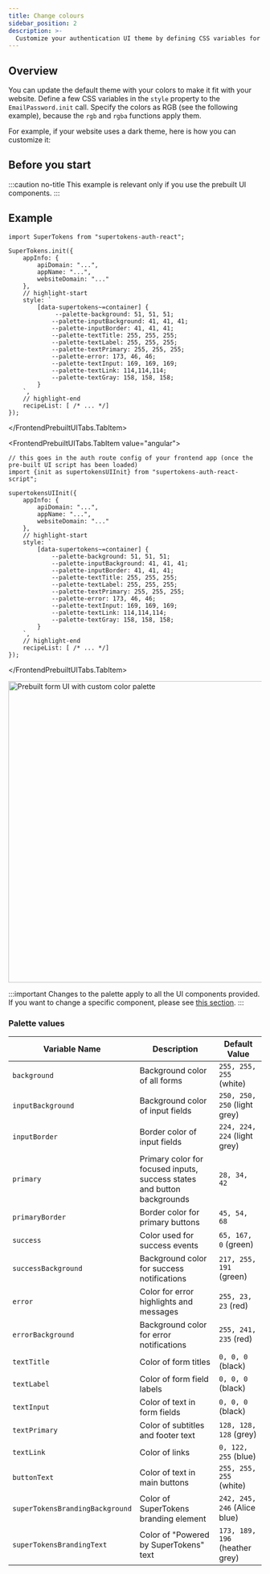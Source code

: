 ```yaml
---
title: Change colours
sidebar_position: 2
description: >-
  Customize your authentication UI theme by defining CSS variables for color palettes.
---
```



## Overview

You can update the default theme with your colors to make it fit with your website. Define a few CSS variables in the `style` property to the `EmailPassword.init` call.
Specify the colors as RGB (see the following example), because the `rgb` and `rgba` functions apply them.

For example, if your website uses a dark theme, here is how you can customize it:


## Before you start

:::caution no-title
This example is relevant only if you use the prebuilt UI components.
:::

## Example

<FrontendPrebuiltUITabs>
<FrontendPrebuiltUITabs.TabItem value="reactjs">

```tsx
import SuperTokens from "supertokens-auth-react";

SuperTokens.init({
    appInfo: {
        apiDomain: "...",
        appName: "...",
        websiteDomain: "..."
    },
    // highlight-start
    style: `
        [data-supertokens~=container] {
             --palette-background: 51, 51, 51;
            --palette-inputBackground: 41, 41, 41;
            --palette-inputBorder: 41, 41, 41;
            --palette-textTitle: 255, 255, 255;
            --palette-textLabel: 255, 255, 255;
            --palette-textPrimary: 255, 255, 255;
            --palette-error: 173, 46, 46;
            --palette-textInput: 169, 169, 169;
            --palette-textLink: 114,114,114;
            --palette-textGray: 158, 158, 158;
        }
    `,
    // highlight-end 
    recipeList: [ /* ... */]
});
```
</FrontendPrebuiltUITabs.TabItem>

<FrontendPrebuiltUITabs.TabItem value="angular">

```tsx
// this goes in the auth route config of your frontend app (once the pre-built UI script has been loaded)
import {init as supertokensUIInit} from "supertokens-auth-react-script";

supertokensUIInit({
    appInfo: {
        apiDomain: "...",
        appName: "...",
        websiteDomain: "..."
    },
    // highlight-start
    style: `
        [data-supertokens~=container] {
            --palette-background: 51, 51, 51;
            --palette-inputBackground: 41, 41, 41;
            --palette-inputBorder: 41, 41, 41;
            --palette-textTitle: 255, 255, 255;
            --palette-textLabel: 255, 255, 255;
            --palette-textPrimary: 255, 255, 255;
            --palette-error: 173, 46, 46;
            --palette-textInput: 169, 169, 169;
            --palette-textLink: 114,114,114;
            --palette-textGray: 158, 158, 158;
        }
    `,
    // highlight-end 
    recipeList: [ /* ... */]
});
```
</FrontendPrebuiltUITabs.TabItem>
</FrontendPrebuiltUITabs>

<img alt="Prebuilt form UI with custom color palette" width="600px" src="/img/emailpassword/signin-dark.png" />

:::important
Changes to the palette apply to all the UI components provided. If you want to change a specific component, please see [this section](changing-style).
:::

### Palette values


| Variable Name | Description | Default Value |
|--------------|-------------|---------------|
| `background` | Background color of all forms | `255, 255, 255` (white) |
| `inputBackground` | Background color of input fields | `250, 250, 250` (light grey) |
| `inputBorder` | Border color of input fields | `224, 224, 224` (light grey) |
| `primary` | Primary color for focused inputs, success states and button backgrounds | `28, 34, 42` |
| `primaryBorder` | Border color for primary buttons | `45, 54, 68` |
| `success` | Color used for success events | `65, 167, 0` (green) |
| `successBackground` | Background color for success notifications | `217, 255, 191` (green) |
| `error` | Color for error highlights and messages | `255, 23, 23` (red) |
| `errorBackground` | Background color for error notifications | `255, 241, 235` (red) |
| `textTitle` | Color of form titles | `0, 0, 0` (black) |
| `textLabel` | Color of form field labels | `0, 0, 0` (black) |
| `textInput` | Color of text in form fields | `0, 0, 0` (black) |
| `textPrimary` | Color of subtitles and footer text | `128, 128, 128` (grey) |
| `textLink` | Color of links | `0, 122, 255` (blue) |
| `buttonText` | Color of text in main buttons | `255, 255, 255` (white) |
| `superTokensBrandingBackground` | Color of SuperTokens branding element | `242, 245, 246` (Alice blue) |
| `superTokensBrandingText` | Color of "Powered by SuperTokens" text | `173, 189, 196` (heather grey) |

